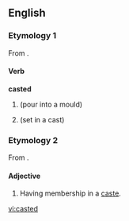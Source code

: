 ==English==

===Etymology 1===

From {{en-term|cast}}.

====Verb====
'''casted'''

# {{past of|cast}} (pour into a mould)
# {{past of|cast}} (set in a cast)

===Etymology 2===

From {{en-term|caste}}.

====Adjective====
{{en-adj|-}}

# Having membership in a [[caste]].

[[vi:casted]]